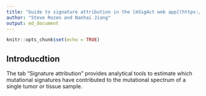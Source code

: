 ```yaml
---
title: "Guide to signature attribution in the [mSigAct web app](https://msigact.ai)"
author: "Steve Rozen and Nanhai Jiang"
output: md_document
---
```


```r
knitr::opts_chunk$set(echo = TRUE)
```

## Introducdtion

The tab "Signature attribution" 
provides analytical tools to estimate which mutational
signatures have contributed to the mutational
spectrum of a single tumor or tissue sample.



